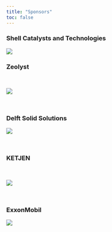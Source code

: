 ```yaml
---
title: "Sponsors"
toc: false
---
```


### Shell Catalysts and Technologies

[![](/media/shell.png)](https://www.shell.com/business-customers/catalysts-technologies.html) 

### Zeolyst

<br>

[![](/media/zeolyst.jpeg)](https://www.zeolyst.com/)

<br>

### Delft Solid  Solutions
[![](/media/delft.png)](https://www.solids-solutions.com/)

<br>

### KETJEN

<br>

[![](/media/ketjen.png)](http://www.ketjen.com/)

<br>

### ExxonMobil
[![](/media/exxon.png)](https://www.exxonmobil.be)

<br>
